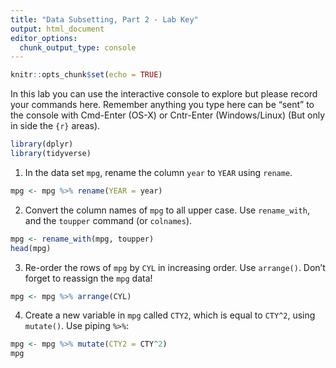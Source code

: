 ```yaml
---
title: "Data Subsetting, Part 2 - Lab Key"
output: html_document
editor_options: 
  chunk_output_type: console
---
```


```r
knitr::opts_chunk$set(echo = TRUE)
```

In this lab you can use the interactive console to explore but please record your commands here.  Remember anything you type here can be "sent" to the console with Cmd-Enter (OS-X) or Cntr-Enter (Windows/Linux) (But only in side the ```{r}``` areas).

```r
library(dplyr)
library(tidyverse)
```


1. In the data set `mpg`, rename the column `year` to `YEAR` using `rename`.

```r
mpg <- mpg %>% rename(YEAR = year)
```

2. Convert the column names of `mpg` to all upper case. Use `rename_with`, and the `toupper` command (or `colnames`).

```r
mpg <- rename_with(mpg, toupper)
head(mpg)
```



3. Re-order the rows of `mpg` by `CYL` in increasing order. Use `arrange()`. Don't forget to reassign the `mpg` data!

```r
mpg <- mpg %>% arrange(CYL)
```


4. Create a new variable in `mpg` called `CTY2`, which  is equal to `CTY^2`, using `mutate()`.  Use piping `%>%`:

```r
mpg <- mpg %>% mutate(CTY2 = CTY^2)
mpg
```


